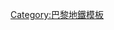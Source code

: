 {{Navbox
| name = 巴黎地鐵13號線
| title = [[巴黎地鐵13號線]]
| titlestyle = background:#87d3df
| image = [[File:Metro-M.svg|30px]][[File:Paris Metro 13.svg|30px]]
| list1 = <table style="margin:auto"><tr><td rowspan='2' nowrap='nowrap'>[[沙蒂永-蒙魯日站|沙蒂永-蒙魯日]] - [[馬拉科夫-埃蒂安·多雷路站|馬拉科夫-埃蒂安·多雷路]] - [[馬拉科夫-旺沃台站|馬拉科夫-旺沃台]] - [[旺夫門站|旺夫門]] - [[普莱桑斯站|普莱桑斯]] - [[貝內蒂站|貝內蒂]] - [[愉悅站|愉悅]] - [[蒙帕纳斯-比安弗尼站|蒙帕纳斯-比安弗尼]] - [[杜洛克站|杜洛克]] - [[聖方濟各沙勿略站|聖方濟各沙勿略]] - [[瓦雷恩站|瓦雷恩]] - [[榮軍院站 (巴黎地鐵)|榮軍院]] - [[香榭麗舍-克列孟梭站|香榭麗舍-克列孟梭]] - [[米羅梅尼爾站|米羅梅尼爾]] - [[聖拉扎爾站 (巴黎地鐵)|聖拉扎爾]] - [[列日站|列日]] - [[克利希廣場站|克利希廣場]] - [[岔路口站 (巴黎地鐵)|岔路口]]&lt;</td><td>[[博尚站|博尚]] - [[克利希門站 (巴黎地鐵)|克利希門]] - [[克利希市政府站|克利希市政府]] - [[加布里埃尔·佩里站|加布里埃尔·佩里]] - [[莱萨涅特站|莱萨涅特]] - [[莱库尔蒂耶站|莱库尔蒂耶]]</td></tr>
<tr><td>[[居伊·莫戈站|居伊·莫戈]] - [[聖旺門站|聖旺門]] - [[加里波第站|加里波第]] - [[聖旺市政府站|聖旺市政府]] - [[普雷耶十字路站|普雷耶十字路]] - [[聖但尼-巴黎門站|聖但尼-巴黎門]] - [[聖但尼聖殿站|聖但尼聖殿]] - [[聖但尼大學站|聖但尼大學]]</td></tr></table>
}}
<noinclude>[[Category:巴黎地鐵模板]]</noinclude>